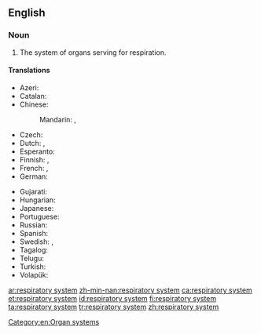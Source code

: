 ==English==
{{wikipedia}}

===Noun===
{{en-noun}}

# {{lb|en|anatomy}} The system of organs serving for respiration.

====Translations====
{{trans-top|system of organs}}
* Azeri: {{t|az|tənəffüs sistemi}}
* Catalan: {{t+|ca|aparell respiratori|m}}
* Chinese:
*: Mandarin: {{t+|cmn|呼吸系統|sc=Hani}}, {{t|cmn|呼吸系统|tr=hūxī xìtǒng|sc=Hani}}
* Czech: {{t|cs|dýchací soustava|f}}
* Dutch: {{t+|nl|ademhalingssysteem|n}}, {{t|nl|luchtwegstelsel|n}}
* Esperanto: {{t|eo|spira sistemo}}
* Finnish: {{t+|fi|hengityselimistö}}, {{t|fi|hengityselimet|p}}
* French: {{t+|fr|système respiratoire|m}}, {{t+|fr|appareil respiratoire|m}}
* German: {{t|de|Atmungssystem|n}}
{{trans-mid}}
* Gujarati: {{t|gu|શ્વસનતંત્ર|sc=Gujr}}
* Hungarian: {{t+|hu|légzőrendszer}}
* Japanese: {{t|ja|呼吸器系|tr=こきゅうきけい, kokyū kikei|sc=Jpan}}
* Portuguese: {{t|pt|sistema respiratório|m}}
* Russian: {{t|ru|дыха́тельная систе́ма|f}}
* Spanish: {{t|es|sistema respiratorio|m}}
* Swedish: {{t|sv|respirationssystem|n}}, {{t|sv|andningssystem|n}}
* Tagalog: {{t|tl|palahingahing kaayusan}}
* Telugu: {{t|te|శ్వాస మండలము}}
* Turkish: {{t+|tr|solunum sistemi}}
* Volapük: {{t|vo|natemasitot}}
{{trans-bottom}}

[[Category:en:Organ systems]]

[[ar:respiratory system]]
[[zh-min-nan:respiratory system]]
[[ca:respiratory system]]
[[et:respiratory system]]
[[id:respiratory system]]
[[fi:respiratory system]]
[[ta:respiratory system]]
[[tr:respiratory system]]
[[zh:respiratory system]]